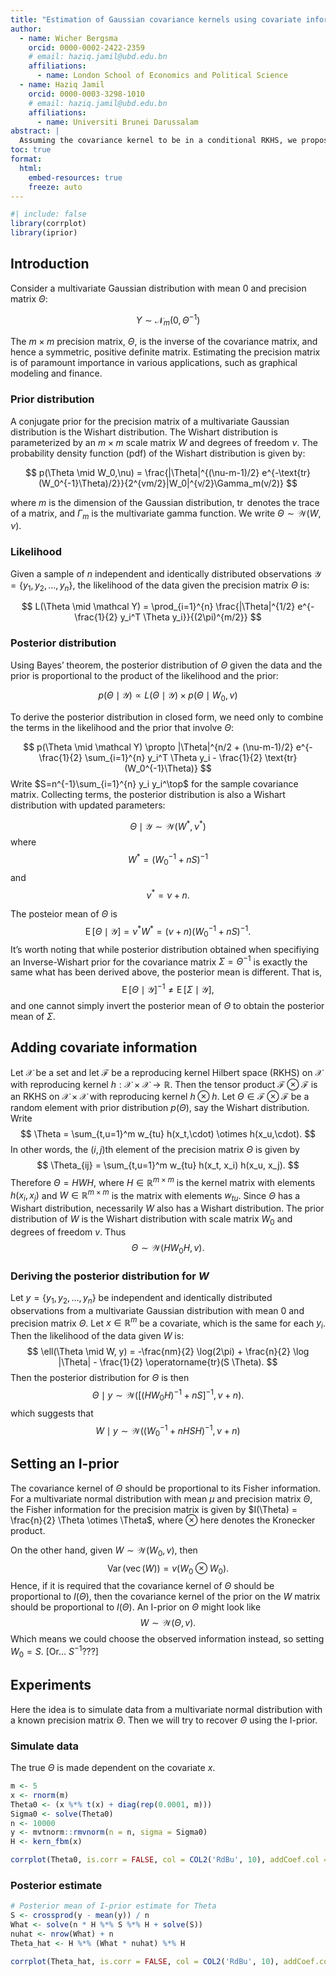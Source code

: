 ```yaml
---
title: "Estimation of Gaussian covariance kernels using covariate information"
author: 
  - name: Wicher Bergsma
    orcid: 0000-0002-2422-2359
    # email: haziq.jamil@ubd.edu.bn
    affiliations:
      - name: London School of Economics and Political Science
  - name: Haziq Jamil
    orcid: 0000-0003-3298-1010
    # email: haziq.jamil@ubd.edu.bn
    affiliations:
      - name: Universiti Brunei Darussalam
abstract: |
  Assuming the covariance kernel to be in a conditional RKHS, we propose a methodology to estimate it and its hyperparameters. The present work can be viewed as an extension of the I-prior methodology for regression (Bergsma, 2019; Bergsma and Jamil, 2023) to covariance estimation. Applications are not only in time series analysis (when time is the covariate), but also in regression when we want a flexible estimation of the error covariance.
toc: true
format: 
  html:
    embed-resources: true
    freeze: auto
---
```


```r
#| include: false
library(corrplot)
library(iprior)
```

## Introduction 

Consider a multivariate Gaussian distribution with mean 0 and precision matrix $\Theta$:

$$
Y \sim \mathcal N_m(0, \Theta^{-1})
$$

The $m\times m$ precision matrix, $\Theta$, is the inverse of the covariance matrix, and hence a symmetric, positive definite matrix.
Estimating the precision matrix is of paramount importance in various applications, such as graphical modeling and finance.

### Prior distribution

A conjugate prior for the precision matrix of a multivariate Gaussian distribution is the Wishart distribution. 
The Wishart distribution is parameterized by an $m\times m$ scale matrix $W$ and degrees of freedom $\nu$. 
The probability density function (pdf) of the Wishart distribution is given by:

$$
p(\Theta \mid W_0,\nu) = \frac{|\Theta|^{(\nu-m-1)/2} e^{-\text{tr}(W_0^{-1}\Theta)/2}}{2^{vm/2}|W_0|^{v/2}\Gamma_m(v/2)}
$$

where $m$ is the dimension of the Gaussian distribution, $\operatorname{tr}$ denotes the trace of a matrix, and $\Gamma_m$ is the multivariate gamma function.
We write $\Theta \sim \mathcal W(W, \nu)$.

### Likelihood

Given a sample of $n$ independent and identically distributed observations $\mathcal Y = \{y_1, y_2, \ldots, y_n\}$, the likelihood of the data given the precision matrix $\Theta$ is:

$$
L(\Theta \mid \mathcal Y) = \prod_{i=1}^{n} \frac{|\Theta|^{1/2} e^{-\frac{1}{2} y_i^T \Theta y_i}}{(2\pi)^{m/2}}
$$

### Posterior distribution

Using Bayes' theorem, the posterior distribution of $\Theta$ given the data and the prior is proportional to the product of the likelihood and the prior:

$$
p(\Theta \mid \mathcal Y) \propto L(\Theta  \mid \mathcal Y ) \times p(\Theta \mid W_0,\nu)
$$

To derive the posterior distribution in closed form, we need only to combine the terms in the likelihood and the prior that involve $\Theta$:

$$
p(\Theta \mid \mathcal Y) \propto |\Theta|^{n/2 + (\nu-m-1)/2} 
e^{-\frac{1}{2} \sum_{i=1}^{n} y_i^T \Theta y_i - \frac{1}{2} \text{tr}(W_0^{-1}\Theta)}
$$
Write $S=n^{-1}\sum_{i=1}^{n} y_i y_i^\top$ for the sample covariance matrix.
Collecting terms, the posterior distribution is also a Wishart distribution with updated parameters:

$$
\Theta \mid \mathcal Y \sim \mathcal W( W^*, \nu^*)
$$
where
$$
W^* = (W_0^{-1} + nS)^{-1}
$$
and
$$
\nu^* = \nu + n.
$$

The posteior mean of $\Theta$ is 
$$
\operatorname{E}[ \Theta \mid \mathcal Y] = \nu^* W^* = (\nu + n)(W_0^{-1} + nS)^{-1}.
$$
It's worth noting that while posterior distribution obtained when specifiying an Inverse-Wishart prior for the covariance matrix $\Sigma = \Theta^{-1}$ is exactly the same what has been derived above, the posterior mean is different.
That is,
$$
\operatorname{E}[ \Theta \mid \mathcal Y]^{-1} \neq \operatorname{E}[ \Sigma \mid \mathcal Y],
$$
and one cannot simply invert the posterior mean of $\Theta$ to obtain the posterior mean of $\Sigma$.

## Adding covariate information

Let $\mathcal X$ be a set and let $\mathcal F$ be a reproducing kernel Hilbert space (RKHS) on $\mathcal X$ with reproducing kernel $h:\mathcal X \times \mathcal X \to \mathbb R$. 
Then the tensor product $\mathcal F \otimes \mathcal F$ is an RKHS on $\mathcal X \times \mathcal X$ with reproducing kernel $h \otimes h$.
Let $\Theta \in \mathcal F \otimes \mathcal F$ be a random element with prior distribution $p(\Theta)$, say the Wishart distribution.
Write 
$$
\Theta = \sum_{t,u=1}^m w_{tu} h(x_t,\cdot) \otimes h(x_u,\cdot).
$$
In other words, the $(i,j)$th element of the precision matrix $\Theta$ is given by 
$$
\Theta_{ij} = \sum_{t,u=1}^m w_{tu} h(x_t, x_i) h(x_u, x_j).
$$
Therefore $\Theta = HWH$, where $H \in \mathbb R^{m\times m}$ is the kernel matrix with elements $h(x_i, x_j)$ and $W \in \mathbb R^{m\times m}$ is the matrix with elements $w_{tu}$.
Since $\Theta$ has a Wishart distribution, necessarily $W$ also has a Wishart distribution.
The prior distribution of $W$ is the Wishart distribution with scale matrix $W_0$ and degrees of freedom $v$.
Thus 
$$
\Theta \sim \mathcal W ( HW_0H, v).
$$

### Deriving the posterior distribution for $W$

Let $y = \{y_1, y_2, \ldots, y_n\}$ be independent and identically distributed observations from a multivariate Gaussian distribution with mean 0 and precision matrix $\Theta$.
Let $x\in\mathbb R^m$ be a covariate, which is the same for each $y_i$. 
Then the likelihood of the data given $W$ is:
$$
\ell(\Theta \mid W, y) = -\frac{nm}{2} \log(2\pi) + \frac{n}{2} \log |\Theta| - \frac{1}{2} \operatorname{tr}(S \Theta).
$$
Then the posterior distribution for $\Theta$ is then
$$
\Theta \mid y \sim \mathcal W\big ([(HW_0H)^{-1} + nS]^{-1}, \nu + n\big).
$$
which suggests that
$$
W \mid y \sim \mathcal W \big( (W_0^{-1} + nHSH)^{-1}, \nu + n \big)
$$

## Setting an I-prior

The covariance kernel of $\Theta$ should be proportional to its Fisher information.
For a multivariate normal distribution with mean $\mu$ and precision matrix $\Theta$, the Fisher information for the precision matrix is given by $I(\Theta) = \frac{n}{2} \Theta \otimes \Theta$, where $\otimes$ here denotes the Kronecker product.

On the other hand, given $W\sim \mathcal W(W_0, v)$, then 
$$
\operatorname{Var}(\operatorname{vec}(W)) = v (W_0 \otimes W_0).
$$
Hence, if it is required that the covariance kernel of $\Theta$ should be proportional to $I(\Theta)$, then the covariance kernel of the prior on the $W$ matrix should be proportional to $I(\Theta)$.
An I-prior on $\Theta$ might look like
$$
W \sim \mathcal W \big( \Theta, v \big).
$$
Which means we could choose the observed information instead, so setting $W_0 = S$. [Or... $S^{-1}$???]


## Experiments

Here the idea is to simulate data from a multivariate normal distribution with a known precision matrix $\Theta$.
Then we will try to recover $\Theta$ using the I-prior.

### Simulate data

The true $\Theta$ is made dependent on the covariate $x$.

```r
m <- 5
x <- rnorm(m)
Theta0 <- (x %*% t(x) + diag(rep(0.0001, m)))
Sigma0 <- solve(Theta0)
n <- 10000
y <- mvtnorm::rmvnorm(n = n, sigma = Sigma0)
H <- kern_fbm(x)

corrplot(Theta0, is.corr = FALSE, col = COL2('RdBu', 10), addCoef.col = 'black')
```

### Posterior estimate

```r
# Posterior mean of I-prior estimate for Theta
S <- crossprod(y - mean(y)) / n
What <- solve(n * H %*% S %*% H + solve(S))
nuhat <- nrow(What) + n
Theta_hat <- H %*% (What * nuhat) %*% H

corrplot(Theta_hat, is.corr = FALSE, col = COL2('RdBu', 10), addCoef.col = 'black')
```

